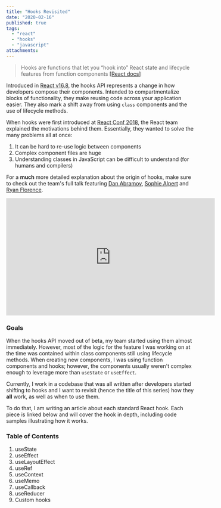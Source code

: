 ```yaml
---
title: "Hooks Revisited"
date: "2020-02-16"
published: true
tags:
  - "react"
  - "hooks"
  - "javascript"
attachments:
---
```



> Hooks are functions that let you “hook into” React state and lifecycle features from function components [[React docs]](https://reactjs.org/docs/hooks-overview.html#but-what-is-a-hook)

Introduced in <a href="https://github.com/facebook/react/blob/master/CHANGELOG.md#1680-february-6-2019" target="_blank">React v16.8</a>, the hooks API represents a change in how developers compose their components. Intended to compartmentalize blocks of functionality, they make reusing code across your application easier. They also mark a shift away from using `class` components and the use of lifecycle methods.

When hooks were first introduced at [React Conf 2018](https://www.youtube.com/playlist?list=PLPxbbTqCLbGE5AihOSExAa4wUM-P42EIJ), the React team explained the motivations behind them. Essentially, they wanted to solve the many problems all at once:

1. It can be hard to re-use logic between components
2. Complex component files are huge
3. Understanding classes in JavaScript can be difficult to understand (for humans and compilers)

For a **much** more detailed explanation about the origin of hooks, make sure to check out the team's full talk featuring [Dan Abramov](https://overreacted.io/), [Sophie Alpert](https://sophiebits.com/) and [Ryan Florence](https://reacttraining.com/).

<iframe
  width="560"
  height="315"
  src="https://www.youtube.com/embed/dpw9EHDh2bM"
  frameborder="0"
  allow="accelerometer; autoplay; encrypted-media; gyroscope; picture-in-picture"
  allowfullscreen
></iframe>

### Goals

When the hooks API moved out of beta, my team started using them almost immediately. However, most of the logic for the feature I was working on at the time was contained within class components still using lifecycle methods. When creating new components, I was using function components and hooks; however, the components usually weren't complex enough to leverage more than `useState` or `useEffect`.

Currently, I work in a codebase that was all written after developers started shifting to hooks and I want to revisit (hence the title of this series) how they **all** work, as well as when to use them.

To do that, I am writing an article about each standard React hook. Each piece is linked below and will cover the hook in depth, including code samples illustrating how it works.

### Table of Contents

1. <Link to="/hooks-usestate">useState</Link>
2. <Link to="/hooks-useeffect">useEffect</Link>
3. <Link to="/hooks-uselayouteffect">useLayoutEffect</Link>
4. <Link to="/hooks-useref">useRef</Link>
5. useContext
6. useMemo
7. useCallback
8. useReducer
9. Custom hooks
